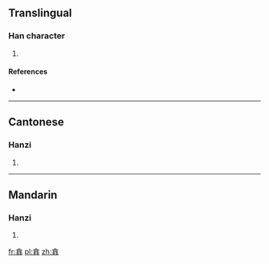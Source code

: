 ==Translingual==

===Han character===
{{Han char|rn=64|rad=手|as=10|sn=14|four=|canj=ORQQ|ids=⿱合𢪒}}

# {{defn|Han|sort=手10}}

====References====
* {{Han ref|kx=0448.310|dkj=12534|hdz=31928.020|uh=643B|ud=25659}}

----

==Cantonese==

===Hanzi===
{{yue-hanzi|jyut=[[lik1]], [[lok6]], [[nik1]], [[nok6]]|y=lik1, lok6, nik1, nok6}}

# {{defn|lang=yue|sort=手10}}

----

==Mandarin==

===Hanzi===
{{cmn-hanzi|pin=[[nuò]] ([[nuo4]]), [[niè]] ([[nie4]])|wg=no<sup>4</sup>, nieh<sup>4</sup>}}

# {{defn|lang=cmn|sort=手10}}

[[fr:搻]]
[[pl:搻]]
[[zh:搻]]